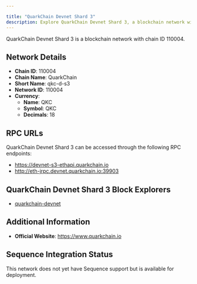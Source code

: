 ```yaml
---

title: "QuarkChain Devnet Shard 3"
description: Explore QuarkChain Devnet Shard 3, a blockchain network with chain ID 110004. Learn about its native currency, QKC, and how to interact with the network.
---
```




QuarkChain Devnet Shard 3 is a blockchain network with chain ID 110004.

## Network Details

- **Chain ID**: 110004
- **Chain Name**: QuarkChain
- **Short Name**: qkc-d-s3
- **Network ID**: 110004
- **Currency**: 
  - **Name**: QKC
  - **Symbol**: QKC
  - **Decimals**: 18

## RPC URLs

QuarkChain Devnet Shard 3 can be accessed through the following RPC endpoints:

- https://devnet-s3-ethapi.quarkchain.io
- http://eth-jrpc.devnet.quarkchain.io:39903

## QuarkChain Devnet Shard 3 Block Explorers

- [quarkchain-devnet](https://devnet.quarkchain.io/3)

## Additional Information

- **Official Website**: https://www.quarkchain.io

## Sequence Integration Status

This network does not yet have Sequence support but is available for deployment.

